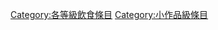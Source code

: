 {{catmore1|[[WikiProject:飲食|WikiProject:飲食]]}}
{{Articles by Quality| topic=饮食|project=饮食|format=toc}}
{{Wikipedia category}}
{{emptycat}}
[[Category:各等級飲食條目|Category:各等級飲食條目]]
[[Category:小作品級條目|Category:小作品級條目]]